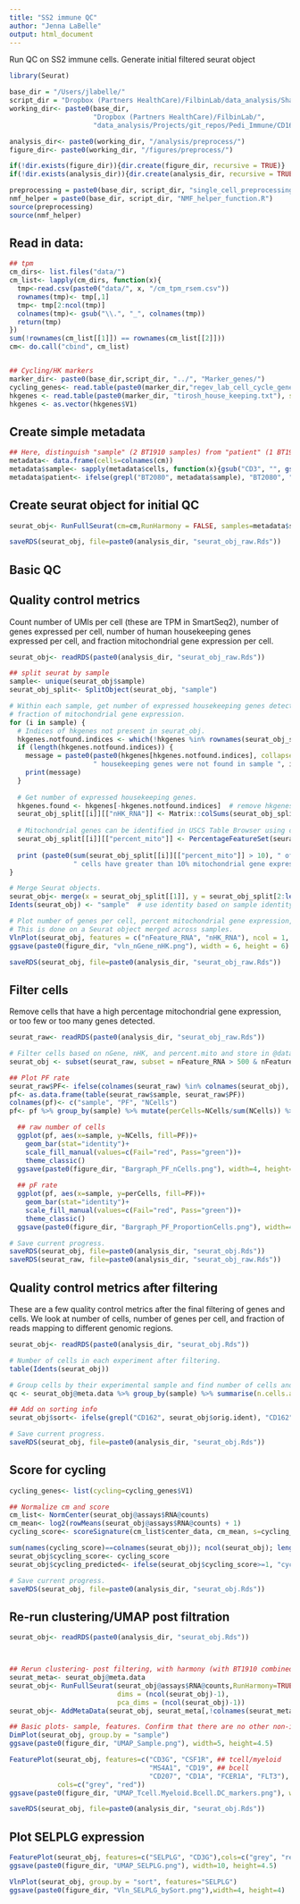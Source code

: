 ```yaml
---
title: "SS2 immune QC"
author: "Jenna LaBelle"
output: html_document
---
```


Run QC on SS2 immune cells. Generate initial filtered seurat object

```r
library(Seurat)

base_dir = "/Users/jlabelle/"
script_dir = "Dropbox (Partners HealthCare)/FilbinLab/data_analysis/Shared/Scripts/"
working_dir<- paste0(base_dir, 
                     "Dropbox (Partners HealthCare)/FilbinLab/",
                     "data_analysis/Projects/git_repos/Pedi_Immune/CD162_Sort/")

analysis_dir<- paste0(working_dir, "/analysis/preprocess/")
figure_dir<- paste0(working_dir, "/figures/preprocess/")

if(!dir.exists(figure_dir)){dir.create(figure_dir, recursive = TRUE)}
if(!dir.exists(analysis_dir)){dir.create(analysis_dir, recursive = TRUE)}

preprocessing = paste0(base_dir, script_dir, "single_cell_preprocessing_helper_functions.R")
nmf_helper = paste0(base_dir, script_dir, "NMF_helper_function.R")
source(preprocessing)
source(nmf_helper)

```

## Read in data:
```r
## tpm
cm_dirs<- list.files("data/")
cm_list<- lapply(cm_dirs, function(x){
  tmp<-read.csv(paste0("data/", x, "/cm_tpm_rsem.csv"))
  rownames(tmp)<- tmp[,1]
  tmp<- tmp[2:ncol(tmp)]
  colnames(tmp)<- gsub("\\.", "_", colnames(tmp))
  return(tmp)
})
sum(!rownames(cm_list[[1]]) == rownames(cm_list[[2]]))
cm<- do.call("cbind", cm_list)


## Cycling/HK markers
marker_dir<- paste0(base_dir,script_dir, "../", "Marker_genes/")
cycling_genes<- read.table(paste0(marker_dir,"regev_lab_cell_cycle_genes.txt"))
hkgenes <- read.table(paste0(marker_dir, "tirosh_house_keeping.txt"), skip = 2)
hkgenes <- as.vector(hkgenes$V1)
```

## Create simple metadata
```r
## Here, distinguish "sample" (2 BT1910 samples) from "patient" (1 BT1910 patient). Will remove this distinction after QC
metadata<- data.frame(cells=colnames(cm))
metadata$sample<- sapply(metadata$cells, function(x){gsub("CD3", "", gsub("CD162", "", unlist(strsplit(x, split = "_"))))[1]})
metadata$patient<- ifelse(grepl("BT2080", metadata$sample), "BT2080", "BT2074")
```


## Create seurat object for initial QC
```r
seurat_obj<- RunFullSeurat(cm=cm,RunHarmony = FALSE, samples=metadata$sample)

saveRDS(seurat_obj, file=paste0(analysis_dir, "seurat_obj_raw.Rds"))
```

## Basic QC
## Quality control metrics

Count number of UMIs per cell (these are TPM in SmartSeq2), number of genes expressed per cell, number of human housekeeping genes expressed per cell, and fraction mitochondrial gene expression per cell.

```r
seurat_obj<- readRDS(paste0(analysis_dir, "seurat_obj_raw.Rds"))

## split seurat by sample
sample<- unique(seurat_obj$sample)
seurat_obj_split<- SplitObject(seurat_obj, "sample")

# Within each sample, get number of expressed housekeeping genes detected per cell barcode and
# fraction of mitochondrial gene expression.
for (i in sample) {
  # Indices of hkgenes not present in seurat_obj.
  hkgenes.notfound.indices <- which(!hkgenes %in% rownames(seurat_obj_split[[i]]))  
  if (length(hkgenes.notfound.indices)) {
    message = paste0(paste0(hkgenes[hkgenes.notfound.indices], collapse = " "),
                     " housekeeping genes were not found in sample ", i)
    print(message)
  }
  
  # Get number of expressed housekeeping genes.
  hkgenes.found <- hkgenes[-hkgenes.notfound.indices]  # remove hkgenes that were not found
  seurat_obj_split[[i]][["nHK_RNA"]] <- Matrix::colSums(seurat_obj_split[[i]][['RNA']]@data[hkgenes.found, ] > 0)
  
  # Mitochondrial genes can be identified in USCS Table Browser using chrM search.
  seurat_obj_split[[i]][["percent_mito"]] <- PercentageFeatureSet(seurat_obj_split[[i]], pattern = "^MT-")
  
  print (paste0(sum(seurat_obj_split[[i]][["percent_mito"]] > 10), " of ", ncol(seurat_obj_split[[i]]),
                " cells have greater than 10% mitochondrial gene expression"))
}

# Merge Seurat objects. 
seurat_obj<- merge(x = seurat_obj_split[[1]], y = seurat_obj_split[2:length(seurat_obj_split)], add.cell.ids = NULL)
Idents(seurat_obj) <- "sample"  # use identity based on sample identity

# Plot number of genes per cell, percent mitochondrial gene expression, and number of housekeeping genes. 
# This is done on a Seurat object merged across samples.
VlnPlot(seurat_obj, features = c("nFeature_RNA", "nHK_RNA"), ncol = 1, pt.size = 0.5) 
ggsave(paste0(figure_dir, "vln_nGene_nHK.png"), width = 6, height = 6)

saveRDS(seurat_obj, file=paste0(analysis_dir, "seurat_obj_raw.Rds"))
```

## Filter cells
Remove cells that have a high percentage mitochondrial gene expression, or too few or too many genes detected.
```r
seurat_raw<- readRDS(paste0(analysis_dir, "seurat_obj_raw.Rds"))

# Filter cells based on nGene, nHK, and percent.mito and store in @data slot 
seurat_obj <- subset(seurat_raw, subset = nFeature_RNA > 500 & nFeature_RNA < 5000 & nHK_RNA > 20)

## Plot PF rate
seurat_raw$PF<- ifelse(colnames(seurat_raw) %in% colnames(seurat_obj), "Pass", "Fail")
pf<- as.data.frame(table(seurat_raw$sample, seurat_raw$PF))
colnames(pf)<- c("sample", "PF", "NCells")
pf<- pf %>% group_by(sample) %>% mutate(perCells=NCells/sum(NCells)) %>% as.data.frame()

  ## raw number of cells
  ggplot(pf, aes(x=sample, y=NCells, fill=PF))+
    geom_bar(stat="identity")+
    scale_fill_manual(values=c(Fail="red", Pass="green"))+
    theme_classic()
  ggsave(paste0(figure_dir, "Bargraph_PF_nCells.png"), width=4, height=3)
  
  ## pF rate
  ggplot(pf, aes(x=sample, y=perCells, fill=PF))+
    geom_bar(stat="identity")+
    scale_fill_manual(values=c(Fail="red", Pass="green"))+
    theme_classic()
  ggsave(paste0(figure_dir, "Bargraph_PF_ProportionCells.png"), width=4, height=3)

# Save current progress.
saveRDS(seurat_obj, file=paste0(analysis_dir, "seurat_obj.Rds"))
saveRDS(seurat_raw, file=paste0(analysis_dir, "seurat_obj_raw.Rds"))
```

## Quality control metrics after filtering
These are a few quality control metrics after the final filtering of genes and cells. We look at number of cells, number of genes per cell, and fraction of reads mapping to different genomic regions.
```r
seurat_obj<- readRDS(paste0(analysis_dir, "seurat_obj.Rds"))

# Number of cells in each experiment after filtering.
table(Idents(seurat_obj))

# Group cells by their experimental sample and find number of cells and median genes per sample after filtering. 
qc <- seurat_obj@meta.data %>% group_by(sample) %>% summarise(n.cells.after = n(), med.nGene = median(nFeature_RNA)) %>% as.data.frame()

## Add on sorting info
seurat_obj$sort<- ifelse(grepl("CD162", seurat_obj$orig.ident), "CD162", "CD3")

# Save current progress.
saveRDS(seurat_obj, file=paste0(analysis_dir, "seurat_obj.Rds"))
```

## Score for cycling
```r
cycling_genes<- list(cycling=cycling_genes$V1)

## Normalize cm and score
cm_list<- NormCenter(seurat_obj@assays$RNA@counts)
cm_mean<- log2(rowMeans(seurat_obj@assays$RNA@counts) + 1)
cycling_score<- scoreSignature(cm_list$center_data, cm_mean, s=cycling_genes$cycling)

sum(names(cycling_score)==colnames(seurat_obj)); ncol(seurat_obj); length(cycling_score)
seurat_obj$cycling_score<- cycling_score
seurat_obj$cycling_predicted<- ifelse(seurat_obj$cycling_score>=1, "cycling", "not_cycling")

# Save current progress.
saveRDS(seurat_obj, file=paste0(analysis_dir, "seurat_obj.Rds"))
```


## Re-run clustering/UMAP post filtration
```r
seurat_obj<- readRDS(paste0(analysis_dir, "seurat_obj.Rds"))



## Rerun clustering- post filtering, with harmony (with BT1910 combined across runs)
seurat_meta<- seurat_obj@meta.data
seurat_obj<- RunFullSeurat(seurat_obj@assays$RNA@counts,RunHarmony=TRUE, samples=seurat_obj$sample,
                           dims = (ncol(seurat_obj)-1),
                           pca_dims = (ncol(seurat_obj)-1))
seurat_obj<- AddMetaData(seurat_obj, seurat_meta[,!colnames(seurat_meta) %in% colnames(seurat_obj@meta.data)])

## Basic plots- sample, features. Confirm that there are no other non-immune cells (oc, ac, etc)
DimPlot(seurat_obj, group.by = "sample")
ggsave(paste0(figure_dir, "UMAP_Sample.png"), width=5, height=4.5)

FeaturePlot(seurat_obj, features=c("CD3G", "CSF1R", ## tcell/myeloid
                                   "MS4A1", "CD19", ## bcell
                                   "CD207", "CD1A", "FCER1A", "FLT3"), ## DC 
            cols=c("grey", "red"))
ggsave(paste0(figure_dir, "UMAP_Tcell.Myeloid.Bcell.DC_markers.png"), width=9, height=8)

saveRDS(seurat_obj, file=paste0(analysis_dir, "seurat_obj.Rds"))
```


## Plot SELPLG expression
```r
FeaturePlot(seurat_obj, features=c("SELPLG", "CD3G"),cols=c("grey", "red"))
ggsave(paste0(figure_dir, "UMAP_SELPLG.png"), width=10, height=4.5)

VlnPlot(seurat_obj, group.by = "sort", features="SELPLG")
ggsave(paste0(figure_dir, "Vln_SELPLG_bySort.png"),width=4, height=4)
```


